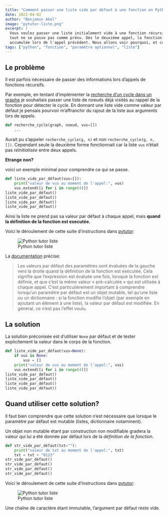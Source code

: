 ```yaml
---
title: "Comment passer une liste vide par défaut à une fonction en Python?"
date: 2021-04-02
author: "Benjamin Abel"
image: "pytutor-liste.png"
excerpt: |
  Vous voulez passer une liste initialement vide à une fonction récursive, mais 
  tout ne se passe pas comme prévu. Dès le deuxième appel, la fonction «garde» les restes de votre liste 
  accumulée lors de l'appel précédent. Nous allons voir pourquoi, et comment y remédier.
tags: ["python", "fonction", "paramètre optionnel", "liste"]
---
```


## Le problème

Il est parfois nécessaire de passer des informations lors d'appels de fonctions récursifs.

Par exemple, en tentant d'implémenter la [recherche d'un cycle dans un graphe](/tg/nsi/5-algorithmique/2-algorithmes-sur-les-graphes#rep%C3%A9rer-la-pr%C3%A9sence-dun-cycle) je souhaitais passer une liste de noeuds déjà visités au rappel de la fonction pour détecter le cycle. En donnant une liste vide comme valeur par défaut je pensais pourvoir m'affranchir du rajout de la liste aux arguments lors de appels.


```python
def recherche_cycle(graph, noeud, vus=[])
    ...
```

Aurait pu s'appeler `recherche_cycle(g, n)` et non `recherche_cycle(g, n, [])`. Cependant seule la deuxième forme fonctionnait car la liste `vus` n'était pas _réinitialisée_ entre deux appels.

**Etrange non?**

voici un exemple minimal pour comprendre ce qui se passe.

```python
def liste_vide_par_défaut(vus=[]):
    print("valeur de vus au moment de l'appel:", vus)
    vus.extend([i for i in range(4)])
liste_vide_par_défaut()
liste_vide_par_défaut()
liste_vide_par_défaut()
liste_vide_par_défaut()
```

Ainsi la liste ne prend pas sa valeur par défaut à chaque appel, mais **quand la définition de la fonction est executée.**

Voici le déroulement de cette suite d'instructions dans [pytutor](http://pythontutor.com/):

![Python tutor liste](./pytutor-liste.gif)

La [documentation](https://docs.python.org/fr/3/reference/compound_stmts.html#function-definitions) précise:

> Les valeurs par défaut des paramètres sont évaluées de la gauche vers la droite quand la définition de la fonction est exécutée. Cela signifie que l'expression est évaluée une fois, lorsque la fonction est définie, et que c'est la même valeur « pré-calculée » qui est utilisée à chaque appel. C'est particulièrement important à comprendre lorsqu'un paramètre par défaut est un objet mutable, tel qu'une liste ou un dictionnaire : si la fonction modifie l'objet (par exemple en ajoutant un élément à une liste), la valeur par défaut est modifiée. En général, ce n'est pas l'effet voulu.

## La solution

La solution préconisée est d'utiliser `None` par défaut et de tester explicitement la valeur dans le corps de la fonction.

```python
def liste_vide_par_défaut(vus=None):
    if vus is None:
        vus = []
    print("valeur de vus au moment de l'appel:", vus)
    vus.extend([i for i in range(4)])
liste_vide_par_défaut()
liste_vide_par_défaut()
liste_vide_par_défaut()
liste_vide_par_défaut()
```

## Quand utiliser cette solution?

Il faut bien comprendre que cette solution n'est nécessaire que lorsque le paramètre par défaut est mutable (listes, dictionnaire notamment).

Un objet non mutable étant par construction non modifiable gradera la valeur qui lui a été donnée par défaut lors de la _définition de la fonction_.

```python
def str_vide_par_défaut(txt=""):
    print("valeur de txt au moment de l'appel:", txt)
    txt = txt + "0123"
str_vide_par_défaut()
str_vide_par_défaut()
str_vide_par_défaut()
str_vide_par_défaut()
```

Voici le déroulement de cette suite d'instructions dans [pytutor](http://pythontutor.com/):

![Python tutor liste](./pytutor-str.gif)

Une chaîne de caractère étant immutable, l'argument par défaut reste vide.
